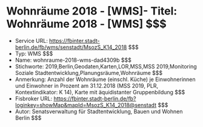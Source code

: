 # Wohnräume 2018 - [WMS]- Titel: Wohnräume 2018 - [WMS] $$$
- Service URL: https://fbinter.stadt-berlin.de/fb/wms/senstadt/MsozS_K14_2018 $$$
- Typ: WMS $$$
- Name: wohnraume-2018-wms-dad4309b $$$
- Stichworte: 2019,Berlin,Geodaten,Karten,LOR,MSS,MSS 2019,Monitoring Soziale Stadtentwicklung,Planungsräume,Wohnräume $$$
- Anmerkung: Anzahl der Wohnräume (einschl. Küche) je Einwohnerinnen und Einwohner in Prozent am 31.12.2018 (MSS 2019, PLR, Kontextindikator: K 14), Karte mit äquidistanter Gruppenbildung $$$
- Fisbroker URL: https://fbinter.stadt-berlin.de/fb?loginkey=showMap&mapId=MsozS_K14_2018@senstadt $$$
- Autor: Senatsverwaltung für Stadtentwicklung, Bauen und Wohnen Berlin $$$
